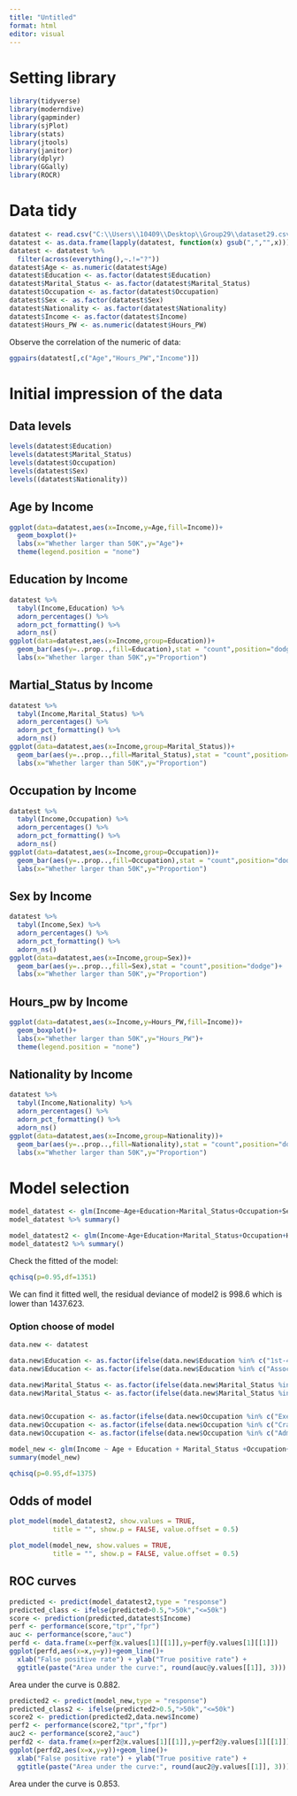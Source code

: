 ```yaml
---
title: "Untitled"
format: html
editor: visual
---
```


# Setting library

```r
library(tidyverse)
library(moderndive)
library(gapminder)
library(sjPlot)
library(stats)
library(jtools)
library(janitor)
library(dplyr)
library(GGally)
library(ROCR)
```

# Data tidy

```r
datatest <- read.csv("C:\\Users\\10409\\Desktop\\Group29\\dataset29.csv")
datatest <- as.data.frame(lapply(datatest, function(x) gsub(",","",x)))
datatest <- datatest %>%
  filter(across(everything(),~.!="?"))
datatest$Age <- as.numeric(datatest$Age)
datatest$Education <- as.factor(datatest$Education)
datatest$Marital_Status <- as.factor(datatest$Marital_Status)
datatest$Occupation <- as.factor(datatest$Occupation)
datatest$Sex <- as.factor(datatest$Sex)
datatest$Nationality <- as.factor(datatest$Nationality)
datatest$Income <- as.factor(datatest$Income)
datatest$Hours_PW <- as.numeric(datatest$Hours_PW)
```

Observe the correlation of the numeric of data:

```r
ggpairs(datatest[,c("Age","Hours_PW","Income")])
```

# Initial impression of the data

## Data levels

```r
levels(datatest$Education)
levels(datatest$Marital_Status)
levels(datatest$Occupation)
levels(datatest$Sex)
levels((datatest$Nationality))
```

## Age by Income

```r
ggplot(data=datatest,aes(x=Income,y=Age,fill=Income))+
  geom_boxplot()+
  labs(x="Whether larger than 50K",y="Age")+
  theme(legend.position = "none")
```

## Education by Income

```r
datatest %>%
  tabyl(Income,Education) %>%
  adorn_percentages() %>%
  adorn_pct_formatting() %>%
  adorn_ns()
ggplot(data=datatest,aes(x=Income,group=Education))+
  geom_bar(aes(y=..prop..,fill=Education),stat = "count",position="dodge")+
  labs(x="Whether larger than 50K",y="Proportion")
```

## Martial_Status by Income

```r
datatest %>%
  tabyl(Income,Marital_Status) %>%
  adorn_percentages() %>%
  adorn_pct_formatting() %>%
  adorn_ns()
ggplot(data=datatest,aes(x=Income,group=Marital_Status))+
  geom_bar(aes(y=..prop..,fill=Marital_Status),stat = "count",position="dodge")+
  labs(x="Whether larger than 50K",y="Proportion")
```

## Occupation by Income

```r
datatest %>%
  tabyl(Income,Occupation) %>%
  adorn_percentages() %>%
  adorn_pct_formatting() %>%
  adorn_ns()
ggplot(data=datatest,aes(x=Income,group=Occupation))+
  geom_bar(aes(y=..prop..,fill=Occupation),stat = "count",position="dodge")+
  labs(x="Whether larger than 50K",y="Proportion")
```

## Sex by Income

```r
datatest %>%
  tabyl(Income,Sex) %>%
  adorn_percentages() %>%
  adorn_pct_formatting() %>%
  adorn_ns()
ggplot(data=datatest,aes(x=Income,group=Sex))+
  geom_bar(aes(y=..prop..,fill=Sex),stat = "count",position="dodge")+
  labs(x="Whether larger than 50K",y="Proportion")
```

## Hours_pw by Income

```r
ggplot(data=datatest,aes(x=Income,y=Hours_PW,fill=Income))+
  geom_boxplot()+
  labs(x="Whether larger than 50K",y="Hours_PW")+
  theme(legend.position = "none")
```

## Nationality by Income

```r
datatest %>%
  tabyl(Income,Nationality) %>%
  adorn_percentages() %>%
  adorn_pct_formatting() %>%
  adorn_ns()
ggplot(data=datatest,aes(x=Income,group=Nationality))+
  geom_bar(aes(y=..prop..,fill=Nationality),stat = "count",position="dodge")+
  labs(x="Whether larger than 50K",y="Proportion")
```

# Model selection

```r
model_datatest <- glm(Income~Age+Education+Marital_Status+Occupation+Sex+Hours_PW+Nationality,data=datatest,family = binomial(link="logit"))
model_datatest %>% summary()
```

```r
model_datatest2 <- glm(Income~Age+Education+Marital_Status+Occupation+Hours_PW,data=datatest,family = binomial(link="logit"))
model_datatest2 %>% summary()
```

Check the fitted of the model:

```r
qchisq(p=0.95,df=1351)
```

We can find it fitted well, the residual deviance of model2 is 998.6 which is lower than 1437.623.

### Option choose of model

```r
data.new <- datatest

data.new$Education <- as.factor(ifelse(data.new$Education %in% c("1st-4th", "5th-6th", "7th-8th", "9th", "10th", "11th", "12th"), "Low_Education", as.character(data.new$Education)))
data.new$Education <- as.factor(ifelse(data.new$Education %in% c("Assoc-acdm","Assoc-voc","Bachelors","Doctorate","HS-grad","Masters","Prof-school","Some-college"), "High_Education", as.character(data.new$Education)))

data.new$Marital_Status <- as.factor(ifelse(data.new$Marital_Status %in% c( "Separated", "Widowed","Never-married","Divorced"), "Other", as.character(data.new$Marital_Status)))
data.new$Marital_Status <- as.factor(ifelse(data.new$Marital_Status %in% c("Married-spouse-absent","Married-civ-spouse"), "Married", as.character(data.new$Marital_Status)))


data.new$Occupation <- as.factor(ifelse(data.new$Occupation %in% c("Exec-managerial","Prof-specialty", "Tech-support"), "High-Income Jobs", as.character(data.new$Occupation)))
data.new$Occupation <- as.factor(ifelse(data.new$Occupation %in% c("Craft-repair", "Sales", "Transport-moving", "Machine-op-inspct"), "Middle-Income Jobs", as.character(data.new$Occupation)))
data.new$Occupation <- as.factor(ifelse(data.new$Occupation %in% c("Adm-clerical","Protective-serv","Handlers-cleaners","Farming-fishing","Other-service", "Priv-house-serv"), "Low-Income Jobs", as.character(data.new$Occupation)))

model_new <- glm(Income ~ Age + Education + Marital_Status +Occupation+ Hours_PW,data = data.new, family = binomial(link="logit"))
summary(model_new)

```

```r
qchisq(p=0.95,df=1375)
```

## Odds of model

```r
plot_model(model_datatest2, show.values = TRUE,
           title = "", show.p = FALSE, value.offset = 0.5)
```

```r
plot_model(model_new, show.values = TRUE,
           title = "", show.p = FALSE, value.offset = 0.5)
```

## ROC curves

```r
predicted <- predict(model_datatest2,type = "response")
predicted_class <- ifelse(predicted>0.5,">50k","<=50k")
score <- prediction(predicted,datatest$Income)
perf <- performance(score,"tpr","fpr")
auc <- performance(score,"auc")
perfd <- data.frame(x=perf@x.values[1][[1]],y=perf@y.values[1][[1]])
ggplot(perfd,aes(x=x,y=y))+geom_line()+
  xlab("False positive rate") + ylab("True positive rate") +
  ggtitle(paste("Area under the curve:", round(auc@y.values[[1]], 3)))
```

Area under the curve is 0.882.

```r
predicted2 <- predict(model_new,type = "response")
predicted_class2 <- ifelse(predicted2>0.5,">50k","<=50k")
score2 <- prediction(predicted2,data.new$Income)
perf2 <- performance(score2,"tpr","fpr")
auc2 <- performance(score2,"auc")
perfd2 <- data.frame(x=perf2@x.values[1][[1]],y=perf2@y.values[1][[1]])
ggplot(perfd2,aes(x=x,y=y))+geom_line()+
  xlab("False positive rate") + ylab("True positive rate") +
  ggtitle(paste("Area under the curve:", round(auc2@y.values[[1]], 3)))
```

Area under the curve is 0.853.
